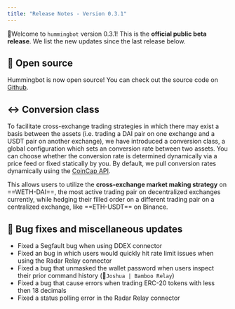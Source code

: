 ```yaml
---
title: "Release Notes - Version 0.3.1"
---
```


🚀Welcome to `hummingbot` version 0.3.1! This is the **official public beta release**. We list the new updates since the last release below.

## 🙌 Open source

Hummingbot is now open source! You can check out the source code on [Github](https://github.com/coinalpha/hummingbot).

## ↔️ Conversion class

To facilitate cross-exchange trading strategies in which there may exist a basis between the assets (i.e. trading a DAI pair on one exchange and a USDT pair on another exchange), we have introduced a conversion class, a global configuration which sets an conversion rate between two assets. You can choose whether the conversion rate is determined dynamically via a price feed or fixed statically by you. By default, we pull conversion rates dynamically using the [CoinCap API](https://docs.coincap.io/).

This allows users to utilize the **cross-exchange market making strategy** on ==WETH-DAI==, the most active trading pair on decentralized exchanges currently, while hedging their filled order on a different trading pair on a centralized exchange, like ==ETH-USDT== on Binance.

## 🐞 Bug fixes and miscellaneous updates

- Fixed a Segfault bug when using DDEX connector
- Fixed an bug in which users would quickly hit rate limit issues when using the Radar Relay connector
- Fixed a bug that unmasked the wallet password when users inspect their prior command history (🙏`Joshua | Bamboo Relay`)
- Fixed a bug that cause errors when trading ERC-20 tokens with less then 18 decimals
- Fixed a status polling error in the Radar Relay connector
